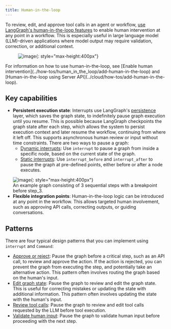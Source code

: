 ```yaml
---
title: Human-in-the-loop
---
```


To review, edit, and approve tool calls in an agent or workflow, [use LangGraph's human-in-the-loop features](../how-tos/human_in_the_loop/add-human-in-the-loop) to enable human intervention at any point in a workflow. This is especially useful in large language model (LLM)-driven applications where model output may require validation, correction, or additional context.

<figure markdown="1">

![image](../concepts/img/human_in_the_loop/tool-call-review.png){: style="max-height:400px"}

</figure>

<Tip>
  For information on how to use human-in-the-loop, see [Enable human intervention](../how-tos/human_in_the_loop/add-human-in-the-loop) and [Human-in-the-loop using Server API](../cloud/how-tos/add-human-in-the-loop).
</Tip>

## Key capabilities

* **Persistent execution state**: Interrupts use LangGraph's [persistence](./persistence) layer, which saves the graph state, to indefinitely pause graph execution until you resume. This is possible because LangGraph checkpoints the graph state after each step, which allows the system to persist execution context and later resume the workflow, continuing from where it left off. This supports asynchronous human review or input without time constraints.
  There are two ways to pause a graph:
  * [Dynamic interrupts](../how-tos/human_in_the_loop/add-human-in-the-loop#pause-using-interrupt): Use `interrupt` to pause a graph from inside a specific node, based on the current state of the graph.
  * [Static interrupts](../how-tos/human_in_the_loop/add-human-in-the-loop#debug-with-interrupts): Use `interrupt_before` and `interrupt_after` to pause the graph at pre-defined points, either before or after a node executes.
      <figure markdown="1">
  ![image](./img/breakpoints.png){: style="max-height:400px"}
      <figcaption>An example graph consisting of 3 sequential steps with a breakpoint before step_3. </figcaption> </figure>
* **Flexible integration points**: Human-in-the-loop logic can be introduced at any point in the workflow. This allows targeted human involvement, such as approving API calls, correcting outputs, or guiding conversations.

## Patterns

There are four typical design patterns that you can implement using `interrupt` and `Command`:

* [Approve or reject](../how-tos/human_in_the_loop/add-human-in-the-loop#approve-or-reject): Pause the graph before a critical step, such as an API call, to review and approve the action. If the action is rejected, you can prevent the graph from executing the step, and potentially take an alternative action. This pattern often involves routing the graph based on the human's input.
* [Edit graph state](../how-tos/human_in_the_loop/add-human-in-the-loop#review-and-edit-state): Pause the graph to review and edit the graph state. This is useful for correcting mistakes or updating the state with additional information. This pattern often involves updating the state with the human's input.
* [Review tool calls](../how-tos/human_in_the_loop/add-human-in-the-loop#review-tool-calls): Pause the graph to review and edit tool calls requested by the LLM before tool execution.
* [Validate human input](../how-tos/human_in_the_loop/add-human-in-the-loop#validate-human-input): Pause the graph to validate human input before proceeding with the next step.
